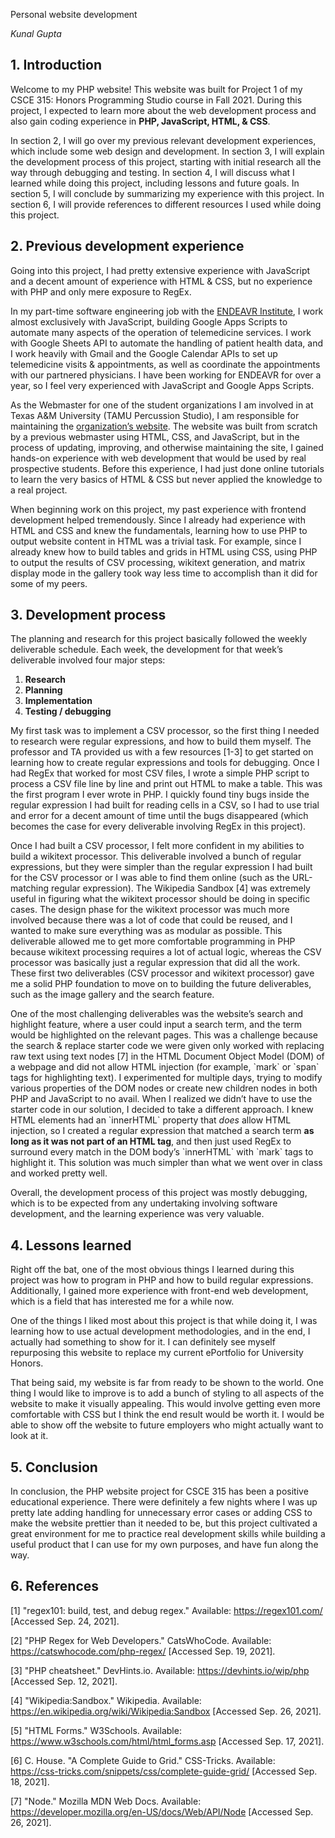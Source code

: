 Personal website development

''Kunal Gupta''

== 1. Introduction ==

Welcome to my PHP website! This website was built for Project 1 of my CSCE 315: Honors Programming Studio course in Fall 2021. During this project, I expected to learn more about the web development process and also gain coding experience in '''PHP, JavaScript, HTML, & CSS'''.

In section 2, I will go over my previous relevant development experiences, which include some web design and development.
In section 3, I will explain the development process of this project, starting with initial research all the way through debugging and testing.
In section 4, I will discuss what I learned while doing this project, including lessons and future goals.
In section 5, I will conclude by summarizing my experience with this project.
In section 6, I will provide references to different resources I used while doing this project.

== 2. Previous development experience ==

Going into this project, I had pretty extensive experience with JavaScript and a decent amount of experience with HTML & CSS, but no experience with PHP and only mere exposure to RegEx.

In my part-time software engineering job with the [http://endeavr.city ENDEAVR Institute], I work almost exclusively with JavaScript, building Google Apps Scripts to automate many aspects of the operation of telemedicine services. I work with Google Sheets API to automate the handling of patient health data, and I work heavily with Gmail and the Google Calendar APIs to set up telemedicine visits & appointments, as well as coordinate the appointments with our partnered physicians. I have been working for ENDEAVR for over a year, so I feel very experienced with JavaScript and Google Apps Scripts.


As the Webmaster for one of the student organizations I am involved in at Texas A&M University (TAMU Percussion Studio), I am responsible for maintaining the [https://www.tamupercussionstudio.com organization’s website].
The website was built from scratch by a previous webmaster using HTML, CSS, and JavaScript, but in the process of updating, improving, and otherwise maintaining the site, I gained hands-on experience with web development that would be used by real prospective students. Before this experience, I had just done online tutorials to learn the very basics of HTML & CSS but never applied the knowledge to a real project.

When beginning work on this project, my past experience with frontend development helped tremendously. Since I already had experience with HTML and CSS and knew the fundamentals, learning how to use PHP to output website content in HTML was a trivial task. For example, since I already knew how to build tables and grids in HTML using CSS, using PHP to output the results of CSV processing, wikitext generation, and matrix display mode in the gallery took way less time to accomplish than it did for some of my peers.


== 3. Development process ==

The planning and research for this project basically followed the weekly deliverable schedule. Each week, the development for that week’s deliverable involved four major steps:
# '''Research'''
# '''Planning'''
# '''Implementation'''
# '''Testing / debugging'''

My first task was to implement a CSV processor, so the first thing I needed to research were regular expressions, and how to build them myself. The professor and TA provided us with a few resources [1-3] to get started on learning how to create regular expressions and tools for debugging. Once I had RegEx that worked for most CSV files, I wrote a simple PHP script to process a CSV file line by line and print out HTML to make a table. This was the first program I ever wrote in PHP. I quickly found tiny bugs inside the regular expression I had built for reading cells in a CSV, so I had to use trial and error for a decent amount of time until the bugs disappeared (which becomes the case for every deliverable involving RegEx in this project).

Once I had built a CSV processor, I felt more confident in my abilities to build a wikitext processor. This deliverable involved a bunch of regular expressions, but they were simpler than the regular expression I had built for the CSV processor or I was able to find them online (such as the URL-matching regular expression). The Wikipedia Sandbox [4] was extremely useful in figuring what the wikitext processor should be doing in specific cases. The design phase for the wikitext processor was much more involved because there was a lot of code that could be reused, and I wanted to make sure everything was as modular as possible. This deliverable allowed me to get more comfortable programming in PHP because wikitext processing requires a lot of actual logic, whereas the CSV processor was basically just a regular expression that did all the work. These first two deliverables (CSV processor and wikitext processor) gave me a solid PHP foundation to move on to building the future deliverables, such as the image gallery and the search feature.

One of the most challenging deliverables was the website’s search and highlight feature, where a user could input a search term, and the term would be highlighted on the relevant pages. This was a challenge because the search & replace starter code we were given only worked with replacing raw text using text nodes [7] in the HTML Document Object Model (DOM) of a webpage and did not allow HTML injection (for example, `mark` or `span` tags for highlighting text). I experimented for multiple days, trying to modify various properties of the DOM nodes or create new children nodes in both PHP and JavaScript to no avail. When I realized we didn’t have to use the starter code in our solution, I decided to take a different approach. I knew HTML elements had an `innerHTML` property that ''does'' allow HTML injection, so I created a regular expression that matched a search term 
'''as long as it was not part of an HTML tag''', and then just used RegEx to surround every match in the DOM body’s `innerHTML` with `mark` tags to highlight it. This solution was much simpler than what we went over in class and worked pretty well.

Overall, the development process of this project was mostly debugging, which is to be expected from any undertaking involving software development, and the learning experience was very valuable.

== 4. Lessons learned ==

Right off the bat, one of the most obvious things I learned during this project was how to program in PHP and how to build regular expressions. Additionally, I gained more experience with front-end web development, which is a field that has interested me for a while now.

One of the things I liked most about this project is that while doing it, I was learning how to use actual development methodologies, and in the end, I actually had something to show for it. I can definitely see myself repurposing this website to replace my current ePortfolio for University Honors.

That being said, my website is far from ready to be shown to the world. One thing I would like to improve is to add a bunch of styling to all aspects of the website to make it visually appealing. This would involve getting even more comfortable with CSS but I think the end result would be worth it. I would be able to show off the website to future employers who might actually want to look at it.

== 5. Conclusion ==

In conclusion, the PHP website project for CSCE 315 has been a positive educational experience. There were definitely a few nights where I was up pretty late adding handling for unnecessary error cases or adding CSS to make the website prettier than it needed to be, but this project cultivated a great environment for me to practice real development skills while building a useful product that I can use for my own purposes, and have fun along the way.

== 6. References ==

[1] "regex101: build, test, and debug regex." Available: https://regex101.com/ [Accessed Sep. 24, 2021].

[2] "PHP Regex for Web Developers." CatsWhoCode. Available: https://catswhocode.com/php-regex/ [Accessed Sep. 19, 2021].

[3] "PHP cheatsheet." DevHints.io. Available: https://devhints.io/wip/php [Accessed Sep. 12, 2021].

[4] "Wikipedia:Sandbox." Wikipedia. Available: https://en.wikipedia.org/wiki/Wikipedia:Sandbox [Accessed Sep. 26, 2021].

[5] "HTML Forms." W3Schools. Available: https://www.w3schools.com/html/html_forms.asp [Accessed Sep. 17, 2021].

[6] C. House. "A Complete Guide to Grid." CSS-Tricks. Available: https://css-tricks.com/snippets/css/complete-guide-grid/ [Accessed Sep. 18, 2021].

[7] "Node." Mozilla MDN Web Docs. Available: https://developer.mozilla.org/en-US/docs/Web/API/Node [Accessed Sep. 26, 2021].

